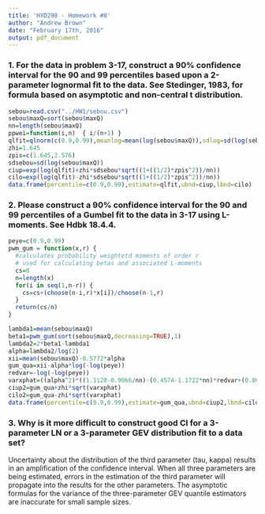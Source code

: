 ```yaml
---
title: 'HYD298 - Homework #8'
author: "Andrew Brown"
date: "February 17th, 2016"
output: pdf_document
---
```


### 1. 	For the data in problem 3-17, construct a 90% confidence interval for the 90 and 99 percentiles based upon a 2-parameter lognormal fit to the data. See Stedinger, 1983, for formula based on asymptotic and non-central t distribution.

```r
sebou=read.csv("../HW1/sebou.csv")
sebou$maxQ=sort(sebou$maxQ)
nn=length(sebou$maxQ)
ppwei=function(i,n)  { i/(n+1) }
qlfit=qlnorm(c(0.9,0.99),meanlog=mean(log(sebou$maxQ)),sdlog=sd(log(sebou$maxQ)))
zhi=1.645
zpis=c(1.645,2.576)
sdsebou=sd(log(sebou$maxQ))
ciup=exp(log(qlfit)+zhi*sdsebou*sqrt((1+((1/2)*zpis^2))/nn))
cilo=exp(log(qlfit)-zhi*sdsebou*sqrt((1+((1/2)*zpis^2))/nn))
data.frame(percentile=c(0.9,0.99),estimate=qlfit,ubnd=ciup,lbnd=cilo)
```

### 2.	Please construct a 90% confidence interval for the 90 and 99 percentiles of a Gumbel fit to the data in 3-17 using L-moments. See Hdbk 18.4.4.

```r
peye=c(0.9,0.99)
pwm_gum = function(x,r) {
  #calculates probability weightetd moments of order r
  # used for calculating betas and associated L-moments
  cs=0
  n=length(x)
  for(i in seq(1,n-r)) {
    cs=cs+(choose(n-i,r)*x[i])/choose(n-1,r)
  }
  return(cs/n)
}

lambda1=mean(sebou$maxQ)
beta1=pwm_gum(sort(sebou$maxQ,decreasing=TRUE),1)
lambda2=2*beta1-lambda1
alpha=lambda2/log(2)
xii=mean(sebou$maxQ)-0.5772*alpha
gum_qua=xii-alpha*log(-log(peye))
redvar=-log(-log(peye))
varxphat=((alpha^2)*((1.1128-0.9066/nn)-(0.4574-1.1722*nn)*redvar+(0.8046-0.1855/nn)*(redvar^2)))/(nn-1)
ciup2=gum_qua+zhi*sqrt(varxphat)
cilo2=gum_qua-zhi*sqrt(varxphat)
data.frame(percentile=c(0.9,0.99),estimate=gum_qua,ubnd=ciup2,lbnd=cilo2)
```

### 3.	Why is it more difficult to construct good CI for a 3-parameter LN or a 3-parameter GEV distribution fit to a data set?
Uncertainty about the distribution of the third parameter (tau, kappa) results in an amplification of the confidence interval. When all three parameters are being estimated, errors in the estimation of the third parameter will propagate into the results for the other parameters. The asymptotic formulas for the variance of the three-parameter GEV quantile estimators are inaccurate for small sample sizes. 